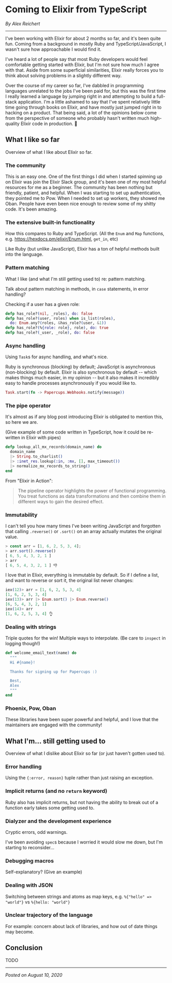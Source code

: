 

# Coming to Elixir from TypeScript

_By Alex Reichert_

---

I've been working with Elixir for about 2 months so far, and it's been quite fun. Coming from a background in mostly Ruby and TypeScript/JavaScript, I wasn't sure how approachable I would find it.

I've heard a lot of people say that most Ruby developers would feel comfortable getting started with Elixir, but I'm not sure how much I agree with that. Aside from some superficial similarities, Elixir really forces you to think about solving problems in a slightly different way.

Over the course of my career so far, I've dabbled in programming languages unrelated to the jobs I've been paid for, but this was the first time I really learned a language by jumping right in and attempting to build a full-stack application. I'm a little ashamed to say that I've spent relatively little time going through books on Elixir, and have mostly just jumped right in to hacking on a product. That being said, a lot of the opinions below come from the perspective of someone who probably hasn't written much high-quality Elixir code in production. 😬

## What I like so far

Overview of what I like about Elixir so far.

### The community

This is an easy one. One of the first things I did when I started spinning up on Elixir was join the Elixir Slack group, and it's been one of my most helpful resources for me as a beginner. The community has been nothing but friendly, patient, and helpful. When I was starting to set up authentication, they pointed me to Pow. When I needed to set up workers, they showed me Oban. People have even been nice enough to review some of my shitty code. It's been amazing.

### The extensive built-in functionality

How this compares to Ruby and TypeScript. (All the `Enum` and `Map` functions, e.g. https://hexdocs.pm/elixir/Enum.html, `get_in`, etc)

Like Ruby (but unlike JavaScript), Elixir has a ton of helpful methods built into the language.

### Pattern matching

What I like (and what I'm still getting used to) re: pattern matching.

Talk about pattern matching in methods, in `case` statements, in error handling?

Checking if a user has a given role:

```elixir
defp has_role?(nil, _roles), do: false
defp has_role?(user, roles) when is_list(roles),
  do: Enum.any?(roles, &has_role?(user, &1))
defp has_role?(%{role: role}, role), do: true
defp has_role?(_user, _role), do: false
```

### Async handling

Using `Task`s for async handling, and what's nice.

Ruby is synchronous (blocking) by default; JavaScript is asynchronous (non-blocking) by default. Elixir is also synchronous by default -- which makes things much easier, in my opinion -- but it also makes it incredibly easy to handle processes asynchronously if you would like to.

```elixir
Task.start(fn -> Papercups.Webhooks.notify(message))
```

### The pipe operator

It's almost as if any blog post introducing Elixir is obligated to mention this, so here we are.

(Give example of some code written in TypeScript, how it could be re-written in Elixir with pipes)

```elixir
defp lookup_all_mx_records(domain_name) do
  domain_name
  |> String.to_charlist()
  |> :inet_res.lookup(:in, :mx, [], max_timeout())
  |> normalize_mx_records_to_string()
end
```

From "Elixir in Action":

> The pipeline operator highlights the power of functional programming. You treat functions as data transformations and then combine them in different ways to gain the desired effect.

### Immutability

I can't tell you how many times I've been writing JavaScript and forgotten that calling `.reverse()` or `.sort()` on an array actually mutates the original value.

```javascript
> const arr = [1, 6, 2, 5, 3, 4];
> arr.sort().reverse()
[ 6, 5, 4, 3, 2, 1 ]
> arr
[ 6, 5, 4, 3, 2, 1 ] 👎
```

I love that in Elixir, everything is immutable by default. So if I define a list, and want to reverse or sort it, the original list never changes:

```elixir
iex(12)> arr = [1, 6, 2, 5, 3, 4]
[1, 6, 2, 5, 3, 4]
iex(13)> arr |> Enum.sort() |> Enum.reverse()
[6, 5, 4, 3, 2, 1]
iex(14)> arr
[1, 6, 2, 5, 3, 4] 👌
```

### Dealing with strings

Triple quotes for the win! Multiple ways to interpolate. (Be care to `inspect` in logging though!)

```elixir
def welcome_email_text(name) do
  """
  Hi #{name}!

  Thanks for signing up for Papercups :)

  Best,
  Alex
  """
end
```

### Phoenix, Pow, Oban

These libraries have been super powerful and helpful, and I love that the maintainers are engaged with the community!

## What I'm... still getting used to

Overview of what I dislike about Elixir so far (or just haven't gotten used to).

### Error handling

Using the `{:error, reason}` tuple rather than just raising an exception.

### Implicit returns (and no `return` keyword)

Ruby also has implicit returns, but not having the ability to break out of a function early takes some getting used to.

### Dialyzer and the development experience

Cryptic errors, odd warnings.

I've been avoiding `spec`s because I worried it would slow me down, but I'm starting to reconsider...

### Debugging macros

Self-explanatory? (Give an example)

### Dealing with JSON

Switching between strings and atoms as map keys, e.g. `%{"hello" => "world"}` vs `%{hello: "world"}`

### Unclear trajectory of the language

For example: concern about lack of libraries, and how out of date things may become.

## Conclusion

TODO

---

_Posted on August 10, 2020_
